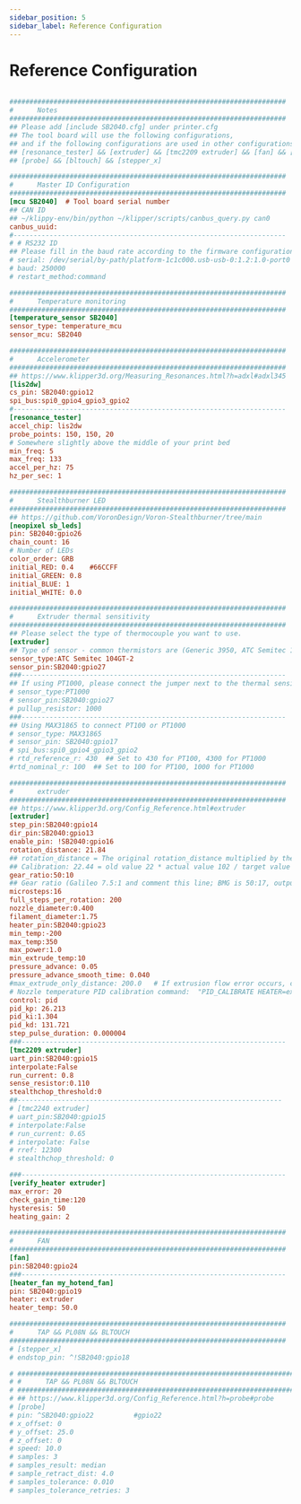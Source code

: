 ```yaml
---
sidebar_position: 5
sidebar_label: Reference Configuration
---
```


# Reference Configuration

```cfg

#####################################################################
#      Notes
#####################################################################
## Please add [include SB2040.cfg] under printer.cfg
## The tool board will use the following configurations,
## and if the following configurations are used in other configurations, conflicts may occur.
## [resonance_tester] && [extruder] && [tmc2209 extruder] && [fan] && [heater_fan my_hotend_fan]
## [probe] && [bltouch] && [stepper_x]

#####################################################################
#      Master ID Configuration
#####################################################################
[mcu SB2040]  # Tool board serial number
## CAN ID
## ~/klippy-env/bin/python ~/klipper/scripts/canbus_query.py can0
canbus_uuid:
#--------------------------------------------------------------------
# # RS232 ID
## Please fill in the baud rate according to the firmware configuration.
# serial: /dev/serial/by-path/platform-1c1c000.usb-usb-0:1.2:1.0-port0
# baud: 250000
# restart_method:command

#####################################################################
#      Temperature monitoring
#####################################################################
[temperature_sensor SB2040]
sensor_type: temperature_mcu
sensor_mcu: SB2040

#####################################################################
#      Accelerometer
#####################################################################
## https://www.klipper3d.org/Measuring_Resonances.html?h=adxl#adxl345
[lis2dw]
cs_pin: SB2040:gpio12
spi_bus:spi0_gpio4_gpio3_gpio2
#--------------------------------------------------------------------
[resonance_tester]
accel_chip: lis2dw
probe_points: 150, 150, 20
# Somewhere slightly above the middle of your print bed
min_freq: 5
max_freq: 133
accel_per_hz: 75
hz_per_sec: 1

#####################################################################
#      Stealthburner LED
#####################################################################
## https://github.com/VoronDesign/Voron-Stealthburner/tree/main
[neopixel sb_leds]
pin: SB2040:gpio26
chain_count: 16
# Number of LEDs
color_order: GRB
initial_RED: 0.4    #66CCFF
initial_GREEN: 0.8
initial_BLUE: 1
initial_WHITE: 0.0

#####################################################################
#      Extruder thermal sensitivity
#####################################################################
## Please select the type of thermocouple you want to use.
[extruder]
## Type of sensor - common thermistors are (Generic 3950, ATC Semitec 104GT-2)
sensor_type:ATC Semitec 104GT-2
sensor_pin:SB2040:gpio27
###------------------------------------------------------------------
## If using PT1000, please connect the jumper next to the thermal sensitivity.
# sensor_type:PT1000
# sensor_pin:SB2040:gpio27
# pullup_resistor: 1000
###------------------------------------------------------------------
## Using MAX31865 to connect PT100 or PT1000
# sensor_type: MAX31865
# sensor_pin: SB2040:gpio17
# spi_bus:spi0_gpio4_gpio3_gpio2
# rtd_reference_r: 430  ## Set to 430 for PT100, 4300 for PT1000
#rtd_nominal_r: 100  ## Set to 100 for PT100, 1000 for PT1000

#####################################################################
#      extruder
#####################################################################
## https://www.klipper3d.org/Config_Reference.html#extruder
[extruder]
step_pin:SB2040:gpio14
dir_pin:SB2040:gpio13
enable_pin: !SB2040:gpio16
rotation_distance: 21.84
## rotation_distance = The original rotation_distance multiplied by the actual extrusion length divided by the requested extrusion length.
## Calibration: 22.44 = old value 22 * actual value 102 / target value 100
gear_ratio:50:10
## Gear ratio (Galileo 7.5:1 and comment this line; BMG is 50:17, output shaft in front, input shaft in back)
microsteps:16
full_steps_per_rotation: 200
nozzle_diameter:0.400
filament_diameter:1.75
heater_pin:SB2040:gpio23
min_temp:-200
max_temp:350
max_power:1.0
min_extrude_temp:10
pressure_advance: 0.05
pressure_advance_smooth_time: 0.040
#max_extrude_only_distance: 200.0   # If extrusion flow error occurs, comment this, but it's recommended to re-slice
# Nozzle temperature PID calibration command:  "PID_CALIBRATE HEATER=extruder TARGET=245
control: pid
pid_kp: 26.213
pid_ki:1.304
pid_kd: 131.721
step_pulse_duration: 0.000004
###------------------------------------------------------------------
[tmc2209 extruder]
uart_pin:SB2040:gpio15
interpolate:False
run_current: 0.8
sense_resistor:0.110
stealthchop_threshold:0
##------------------------------------------------------------------
# [tmc2240 extruder]
# uart_pin:SB2040:gpio15
# interpolate:False
# run_current: 0.65
# interpolate: False
# rref: 12300
# stealthchop_threshold: 0

###------------------------------------------------------------------
[verify_heater extruder]
max_error: 20
check_gain_time:120
hysteresis: 50
heating_gain: 2

#####################################################################
#      FAN
#####################################################################
[fan]
pin:SB2040:gpio24
###------------------------------------------------------------------
[heater_fan my_hotend_fan]
pin: SB2040:gpio19
heater: extruder
heater_temp: 50.0

#####################################################################
#      TAP && PL08N && BLTOUCH
#####################################################################
# [stepper_x]
# endstop_pin: ^!SB2040:gpio18

# #####################################################################
# #      TAP && PL08N && BLTOUCH
# #####################################################################
# ## https://www.klipper3d.org/Config_Reference.html?h=probe#probe
# [probe]
# pin: ^SB2040:gpio22          #gpio22
# x_offset: 0
# y_offset: 25.0
# z_offset: 0
# speed: 10.0
# samples: 3
# samples_result: median
# sample_retract_dist: 4.0
# samples_tolerance: 0.010
# samples_tolerance_retries: 3

```
